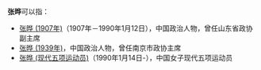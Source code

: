 '''张晔'''可以指：
* [[张晔_(1907年)|张晔 (1907年)]]（1907年－1990年1月12日），中国政治人物，曾任山东省政协副主席
* [[张晔_(1939年)|张晔 (1939年)]]，中国政治人物，曾任南京市政协主席
* [[张晔_(现代五项运动员)|张晔 (现代五项运动员)]]（1990年1月14日-），中国女子现代五项运动员

{{disambig|Ye晔|cat=二字张姓人名消歧义}}
